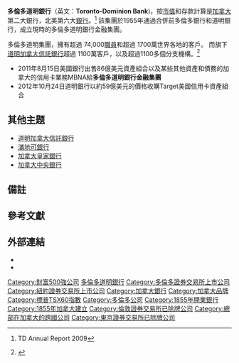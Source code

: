 {{Infobox company
| name            =  多倫多道明銀行
| name_en         =  Toronto-Dominion Bank
| trading_name    =  TD Bank Group
| logo            =  [[File:Toronto-Dominion_Bank_logo.svg|125px]]
| type            =  [[上市公司|上市公司]]
| traded_as       =  {{NYSE|TD}}<br />{{TSX|TD}}<br>[[標普TSX60指數|標普TSX60指數成分股]] 
| ISIN            =  CA8911605092
| predecessors    =  {{tsl|en|Bank of Toronto|多倫多銀行}}<br>{{tsl|en|The Dominion Bank|道明銀行}}
| foundation = {{start date and age|1955|2|1|df=yes}}{{notetag|多倫多道明銀行是多倫多銀行和道明銀行於1955年合併而成的。多倫多銀行成立於1855年，道明銀行成立於1869年。}}<ref>{{cite web|url=https://www.td.com/about-tdbfg/corporate-information/tds-history/historical-fast-facts.jsp|title=Historical Fast Facts|website=td.com|publisher=Toronto-Dominion Bank|access-date=13 December 2019|archive-date=2021-12-25|archive-url=https://web.archive.org/web/20211225235529/https://www.td.com/about-tdbfg/corporate-information/tds-history/historical-fast-facts.jsp|dead-url=no}}</ref><ref>{{cite web|url=https://www.td.com/about-tdbfg/corporate-information/tds-history/ourroots.jsp|title=TD Bank Corporate History|website=td.com|publisher=Toronto-Dominion Bank|access-date=13 December 2019|archive-date=2021-11-14|archive-url=https://web.archive.org/web/20211114053437/https://www.td.com/about-tdbfg/corporate-information/tds-history/ourroots.jsp|dead-url=no}}</ref><ref>{{cite book|title=Canadian company histories|publisher=Gale Canada|year=1996|isbn=1-8964-1306-4|volume=1|page=261}}</ref>
| location        =  {{CAN}}[[安大略省|安大略省]][[多倫多|多倫多]]<br>[[多倫多道明中心|多倫多道明中心]]
| key_people      =  {{tsl|en|Bharat Masrani}}（[[執行長|執行長]]）
| industry        =  [[金融服務|金融服務]]
| revenue = {{decrease}} [[C$|C$]]426.9億 <small>(FY2021)</small><ref name="Financials">{{cite web |title=2021 Annual Report |url=https://www.td.com/document/PDF/ar2021/ar2021-Complete-Report.pdf |website=Investor Relations |publisher=TD Bank Financial Group |access-date=12 February 2022 |archive-date=2022-02-12 |archive-url=https://web.archive.org/web/20220212043606/https://www.td.com/document/PDF/ar2021/ar2021-Complete-Report.pdf |dead-url=no }}</ref>
| net_income = {{increase}} C$143億 <small>(FY2021)</small><ref name="Financials"/>
| assets = {{increase}} C$1.73兆 <small>(FY2021)</small><ref name="Financials"/>
| aum = {{increase}} C$4270億 <small>(FY2021)</small><ref name="Financials"/>
| equity = {{increase}} C$998.2億 <small>(FY2021)</small><ref name="Financials"/>
| num_employees = {{increase}} 89,464 <small>(FTE, FY2021)</small><ref name="Financials"/>
| divisions       =  [[道明加拿大信托银行|道明加拿大信托]]
| subsid          =  {{tsl|en|TD Securities}}<br>{{tsl|en|TD Waterhouse}}<br>{{tsl|en|TD Bank, N.A.}}<br> TD Asset Management<br> [[嘉信理財集團|嘉信理財集團]]9.33％（1.76億股）
| homepage        =  {{URL|td.com}}
}}

'''多倫多道明銀行'''（英文：'''Toronto-Dominion Bank''')，按[[市值|市值]]和存款計算是[[加拿大|加拿大]]第二大銀行，北美第六大[[銀行|銀行]]。<ref>{{cite web |url=http://www.td.com/ar2009/pdfs/ar2009.pdf |title=存档副本 |accessdate=2010-08-19 |deadurl=yes |archiveurl=https://web.archive.org/web/20110107133250/http://www.td.com/ar2009/pdfs/ar2009.pdf |archivedate=2011-01-07 }}   TD Annual Report 2009</ref>
該集團於1955年通過合併前多倫多銀行和道明銀行，成立現時的多倫多道明銀行金融集團。

多倫多道明集團，擁有超過 74,000[[職員|職員]]和超過 1700萬世界各地的客戶。
而旗下[[道明加拿大信託銀行|道明加拿大信託銀行]]超過 1100萬客戶，以及超過1100多個分支機構。<ref>{{Cite web |url=http://www.td.com/profile.jsp |title=存档副本 |accessdate=2010-07-22 |archive-date=2010-07-27 |archive-url=https://web.archive.org/web/20100727180805/http://www.td.com/profile.jsp |dead-url=no }}</ref>
* 2011年8月15日美國銀行出售86億美元資產組合以及某些其他資產和債務的加拿大的信用卡業務MBNA給'''多倫多道明銀行金融集團'''
* 2012年10月24日道明銀行以約59億美元的價格收購Target美國信用卡資產組合

== 其他主题 ==
* [[道明加拿大信託銀行|道明加拿大信託銀行]]
* [[滿地可銀行|滿地可銀行]]
* [[加拿大皇家銀行|加拿大皇家銀行]]
* [[加拿大中央銀行|加拿大中央銀行]]


== 備註 ==
{{notefoot}}
== 參考文獻 ==
{{reflist}}




== 外部連結 ==
* {{Commons category-inline|Toronto–Dominion Bank}}
* {{official|https://www.td.com}}

{{标普TSX60指数}}
{{加拿大銀行}}
{{Authority control}}

{{DEFAULTSORT:Toronto-Dominion Bank}}
[[Category:財富500強公司|Category:財富500強公司]]
[[Category:多倫多道明銀行|]]
[[Category:多倫多證券交易所上市公司|Category:多倫多證券交易所上市公司]]
[[Category:紐約證券交易所上市公司|Category:紐約證券交易所上市公司]]
[[Category:加拿大銀行|Category:加拿大銀行]]
[[Category:加拿大品牌|Category:加拿大品牌]]
[[Category:標普TSX60指數|Category:標普TSX60指數]]
[[Category:多倫多公司|Category:多倫多公司]]
[[Category:1855年開業銀行|Category:1855年開業銀行]]
[[Category:1855年加拿大建立|Category:1855年加拿大建立]]
[[Category:倫敦證券交易所已除牌公司|Category:倫敦證券交易所已除牌公司]]
[[Category:總部在加拿大的跨國公司|Category:總部在加拿大的跨國公司]]
[[Category:東京證券交易所已除牌公司|Category:東京證券交易所已除牌公司]]